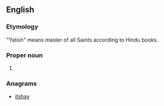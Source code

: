 ==English==

===Etymology===
"Yatish" means master of all Saints according to Hindu books.

===Proper noun===
{{en-proper noun}}

# {{given name|male|India}}

===Anagrams===
* [[itshay#English|itshay]]